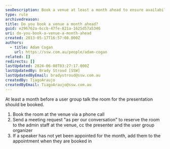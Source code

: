 ```yaml
---
seoDescription: Book a venue at least a month ahead to ensure availability and avoid last-minute changes.
type: rule
archivedreason:
title: Do you book a venue a month ahead?
guid: e296762a-6ccb-47fe-821a-1625d57a5346
uri: do-you-book-a-venue-a-month-ahead
created: 2013-05-17T16:57:08.000Z
authors:
  - title: Adam Cogan
    url: https://ssw.com.au/people/adam-cogan
related: []
redirects: []
lastUpdated: 2024-06-08T03:27:17.000Z
lastUpdatedBy: Brady Stroud [SSW]
lastUpdatedByEmail: bradystroud@ssw.com.au
createdBy: TiagoAraujo
createdByEmail: TiagoAraujo@ssw.com.au
---
```


At least a month before a user group talk the room for the presentation should be booked.
1. Book the room at the venue via a phone call
2. Send a meeting request "as per our conversation" to reserve the room to the admin staff at the venue, cc the presenter and the user group organizer
3. If a speaker has not yet been appointed for the month, add them to the appointment when they are booked in
